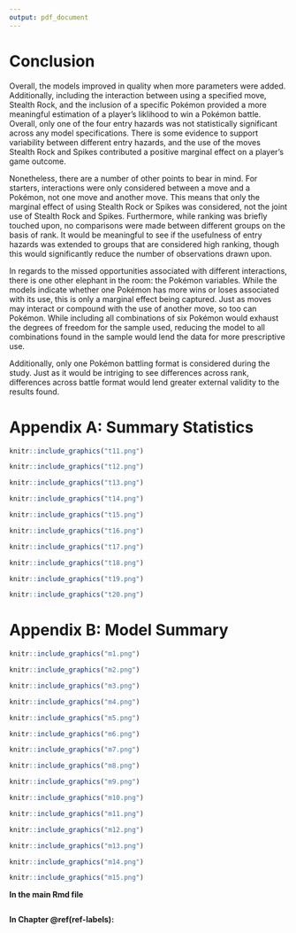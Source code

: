 ```yaml
---
output: pdf_document
---
```


# Conclusion 
<!-- {.unnumbered}
  \setcounter{chapter}{4}
	\setcounter{section}{0} --> 

Overall, the models improved in quality when more parameters were added. Additionally, including the interaction between using a specified move, Stealth Rock, and the inclusion of a specific Pokémon provided a more meaningful estimation of a player's liklihood to win a Pokémon battle. Overall, only one of the four entry hazards was not statistically significant across any model specifications. There is some evidence to support variability between different entry hazards, and the use of the moves Stealth Rock and Spikes contributed a positive marginal effect on a player's game outcome. 

Nonetheless, there are a number of other points to bear in mind. For starters, interactions were only considered between a move and a Pokémon, not one move and another move. This means that only the marginal effect of using Stealth Rock or Spikes was considered, not the joint use of Stealth Rock and Spikes. Furthermore, while ranking was briefly touched upon, no comparisons were made between different groups on the basis of rank. It would be meaningful to see if the usefulness of entry hazards was extended to groups that are considered high ranking, though this would significantly reduce the number of observations drawn upon. 

In regards to the missed opportunities associated with different interactions, there is one other elephant in the room: the Pokémon variables. While the models indicate whether one Pokémon has more wins or loses associated with its use, this is only a marginal effect being captured. Just as moves may interact or compound with the use of another move, so too can Pokémon. While including all combinations of six Pokémon would exhaust the degrees of freedom for the sample used, reducing the model to all combinations found in the sample would lend the data for more prescriptive use. 

Additionally, only one Pokémon battling format is considered during the study. Just as it would be intriging to see differences across rank, differences across battle format would lend greater external validity to the results found. 

<!--
If you feel it necessary to include an appendix, it goes here.
-->

\appendix

# Appendix A: Summary Statistics 

```r
knitr::include_graphics("t11.png")
```

```r
knitr::include_graphics("t12.png")
```

```r
knitr::include_graphics("t13.png")
```

```r
knitr::include_graphics("t14.png")
```

```r
knitr::include_graphics("t15.png")
```

```r
knitr::include_graphics("t16.png")
```

```r
knitr::include_graphics("t17.png")
```

```r
knitr::include_graphics("t18.png")
```

```r
knitr::include_graphics("t19.png")
```

```r
knitr::include_graphics("t20.png")
```


# Appendix B: Model Summary

```r
knitr::include_graphics("m1.png")
```

```r
knitr::include_graphics("m2.png")
```

```r
knitr::include_graphics("m3.png")
```

```r
knitr::include_graphics("m4.png")
```

```r
knitr::include_graphics("m5.png")
```

```r
knitr::include_graphics("m6.png")
```

```r
knitr::include_graphics("m7.png")
```

```r
knitr::include_graphics("m8.png")
```

```r
knitr::include_graphics("m9.png")
```

```r
knitr::include_graphics("m10.png")
```

```r
knitr::include_graphics("m11.png")
```

```r
knitr::include_graphics("m12.png")
```

```r
knitr::include_graphics("m13.png")
```

```r
knitr::include_graphics("m14.png")
```

```r
knitr::include_graphics("m15.png")
```



**In the main Rmd file**

```r
```

**In Chapter \@ref(ref-labels):**

```r
```

